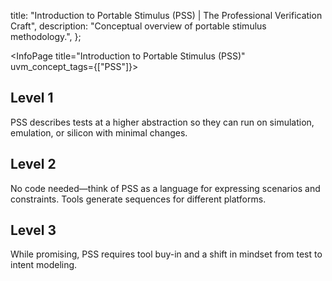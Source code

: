 
  title: "Introduction to Portable Stimulus (PSS) | The Professional Verification Craft",
  description: "Conceptual overview of portable stimulus methodology.",
};

<InfoPage title="Introduction to Portable Stimulus (PSS)" uvm_concept_tags={["PSS"]}>

## Level 1

PSS describes tests at a higher abstraction so they can run on simulation, emulation, or silicon with minimal changes.

## Level 2

No code needed—think of PSS as a language for expressing scenarios and constraints. Tools generate sequences for different platforms.

## Level 3

While promising, PSS requires tool buy-in and a shift in mindset from test to intent modeling.

</InfoPage>
